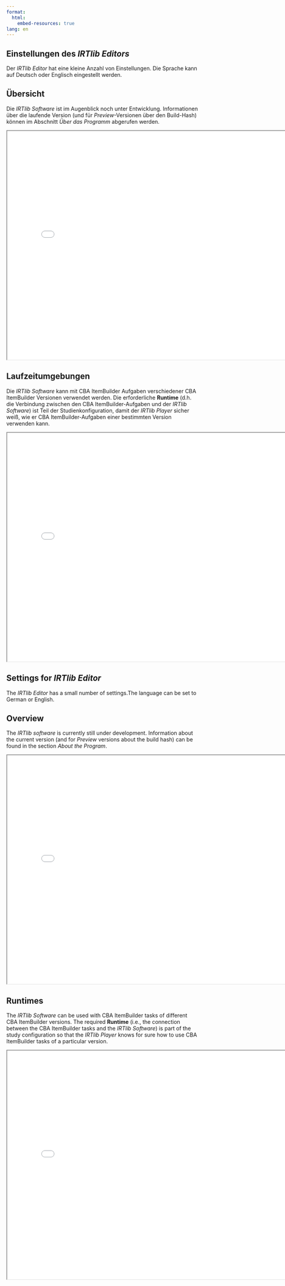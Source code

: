 ```yaml
---
format:
  html:
    embed-resources: true
lang: en    
---
```


::: {.content-visible when-profile="german"}
# Einstellungen des *IRTlib Editors*

Der *IRTlib Editor* hat eine kleine Anzahl von Einstellungen. Die Sprache kann auf Deutsch oder Englisch eingestellt werden.

## Übersicht

Die *IRTlib Software* ist im Augenblick noch unter Entwicklung. Informationen über die laufende Version (und für *Preview*-Versionen über den Build-Hash) können im Abschnitt *Über das Programm* abgerufen werden. 

::: {.callout-tip title="Eingebettete Programmhilfe"}

```{=html}
<iframe width="780" height="600" src="../help/InlineHelp_View_Settings_Main_de-DEU.html"></iframe>
```

:::

## Laufzeitumgebungen 

Die *IRTlib Software* kann mit CBA ItemBuilder Aufgaben verschiedener CBA ItemBuilder Versionen verwendet werden. Die erforderliche **Runtime** (d.h. die Verbindung zwischen den CBA ItemBuilder-Aufgaben und der *IRTlib Software*) ist Teil der Studienkonfiguration, damit der *IRTlib Player* sicher weiß, wie er CBA ItemBuilder-Aufgaben einer bestimmten Version verwenden kann.

::: {.callout-tip title="Eingebettete Programmhilfe"}

```{=html}
<iframe width="780" height="600" src="../help/InlineHelp_View_Settings_Runtimes_de-DEU.html"></iframe>
```

:::

:::

::: {.content-visible when-profile="english"}
# Settings for *IRTlib Editor*

The *IRTlib Editor* has a small number of settings.The language can be set to German or English.

## Overview

The *IRTlib software* is currently still under development. Information about the current version (and for *Preview* versions about the build hash) can be found in the section *About the Program*. 

::: {.callout-tip title="Embedded Help"}

```{=html}
<iframe width="780" height="600" src="../help/InlineHelp_View_Settings_Main_en-US.html"></iframe>
```

:::


## Runtimes 

The *IRTlib Software* can be used with CBA ItemBuilder tasks of different CBA ItemBuilder versions. The required **Runtime** (i.e., the connection between the CBA ItemBuilder tasks and the *IRTlib Software*) is part of the study configuration so that the *IRTlib Player* knows for sure how to use CBA ItemBuilder tasks of a particular version.

::: {.callout-tip title="Embedded Help"}

```{=html}
<iframe width="780" height="600" src="../help/InlineHelp_View_Settings_Runtimes_en-US.html"></iframe>
```

:::

:::






